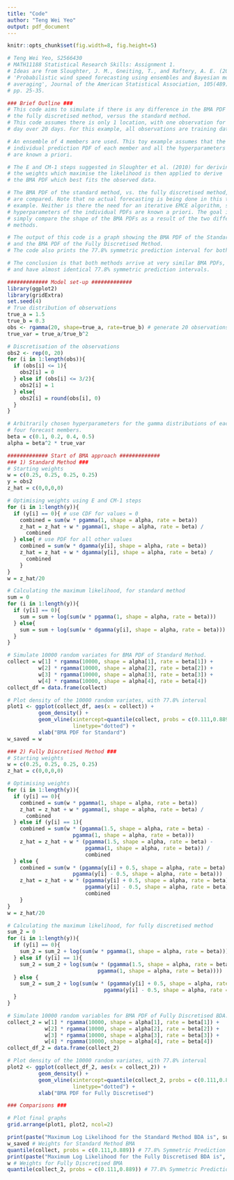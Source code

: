 ```yaml
---
title: "Code"
author: "Teng Wei Yeo"
output: pdf_document
---
```


\setcounter{page}{4}

```r
knitr::opts_chunk$set(fig.width=8, fig.height=5) 
```


```r

# Teng Wei Yeo, S2566430
# MATH11188 Statistical Research Skills: Assignment 1.
# Ideas are from Sloughter, J. M., Gneiting, T., and Raftery, A. E. (2010), 
# 'Probabilistic wind speed forecasting using ensembles and Bayesian model 
# averaging', Journal of the American Statistical Association, 105(489), 
# pp. 25-35.

### Brief Outline ###
# This code aims to simulate if there is any difference in the BMA PDF for 
# the fully discretised method, versus the standard method.
# This code assumes there is only 1 location, with one observation for each
# day over 20 days. For this example, all observations are training data.

# An ensemble of 4 members are used. This toy example assumes that the
# individual prediction PDF of each member and all the hyperparameters
# are known a priori.

# The E and CM-1 steps suggested in Sloughter et al. (2010) for deriving
# the weights which maximise the likelihood is then applied to derive
# the BMA PDF which best fits the observed data.

# The BMA PDF of the standard method, vs. the fully discretised method, 
# are compared. Note that no actual forecasting is being done in this toy 
# example. Neither is there the need for an iterative EMCE algorithm, since the
# hyperparameters of the individual PDFs are known a priori. The goal is to 
# simply compare the shape of the BMA PDFs as a result of the two different 
# methods.

# The output of this code is a graph showing the BMA PDF of the Standard Method,
# and the BMA PDF of the Fully Discretised Method.
# The code also prints the 77.8% symmetric prediction interval for both methods.

# The conclusion is that both methods arrive at very similar BMA PDFs, 
# and have almost identical 77.8% symmetric prediction intervals.


```


```r

############# Model set-up #############
library(ggplot2)
library(gridExtra)
set.seed(4)
# True distribution of observations
true_a = 1.5
true_b = 0.3
obs <- rgamma(20, shape=true_a, rate=true_b) # generate 20 observations
true_var = true_a/true_b^2

# Discretisation of the observations
obs2 <- rep(0, 20)
for (i in 1:length(obs)){
  if (obs[i] <= 1){
    obs2[i] = 0
  } else if (obs[i] <= 3/2){
    obs2[i] = 1
  } else{
    obs2[i] = round(obs[i], 0)
  }
}

# Arbitrarily chosen hyperparameters for the gamma distributions of each of the 
# four forecast members.
beta = c(0.1, 0.2, 0.4, 0.5)
alpha = beta^2 * true_var

############# Start of BMA approach #############
### 1) Standard Method ###
# Starting weights
w = c(0.25, 0.25, 0.25, 0.25)
y = obs2
z_hat = c(0,0,0,0)

# Optimising weights using E and CM-1 steps
for (i in 1:length(y)){
  if (y[i] == 0){ # use CDF for values = 0
    combined = sum(w * pgamma(1, shape = alpha, rate = beta))
    z_hat = z_hat + w * pgamma(1, shape = alpha, rate = beta) / 
      combined
  } else{ # use PDF for all other values
    combined = sum(w * dgamma(y[i], shape = alpha, rate = beta))
    z_hat = z_hat + w * dgamma(y[i], shape = alpha, rate = beta) / 
      combined
    }
}
w = z_hat/20

# Calculating the maximum likelihood, for standard method
sum = 0
for (i in 1:length(y)){
  if (y[i] == 0){
    sum = sum + log(sum(w * pgamma(1, shape = alpha, rate = beta)))
  } else{
    sum = sum + log(sum(w * dgamma(y[i], shape = alpha, rate = beta)))
  }
}

# Simulate 10000 random variates for BMA PDF of Standard Method.
collect = w[1] * rgamma(10000, shape = alpha[1], rate = beta[1]) + 
          w[2] * rgamma(10000, shape = alpha[2], rate = beta[2]) + 
          w[3] * rgamma(10000, shape = alpha[3], rate = beta[3]) + 
          w[4] * rgamma(10000, shape = alpha[4], rate = beta[4])
collect_df = data.frame(collect)

# Plot density of the 10000 random variates, with 77.8% interval
plot1 <- ggplot(collect_df, aes(x = collect)) + 
          geom_density() + 
          geom_vline(xintercept=quantile(collect, probs = c(0.111,0.889)), 
                     linetype="dotted") +
          xlab("BMA PDF for Standard")
w_saved = w

### 2) Fully Discretised Method ###
# Starting weights
w = c(0.25, 0.25, 0.25, 0.25)
z_hat = c(0,0,0,0)

# Optimising weights
for (i in 1:length(y)){
  if (y[i] == 0){
    combined = sum(w * pgamma(1, shape = alpha, rate = beta))
    z_hat = z_hat + w * pgamma(1, shape = alpha, rate = beta) / 
      combined
  } else if (y[i] == 1){
    combined = sum(w * (pgamma(1.5, shape = alpha, rate = beta) -
                     pgamma(1, shape = alpha, rate = beta)))
    z_hat = z_hat + w * (pgamma(1.5, shape = alpha, rate = beta) -
                         pgamma(1, shape = alpha, rate = beta)) / 
                         combined
  } else {
    combined = sum(w * (pgamma(y[i] + 0.5, shape = alpha, rate = beta) -
                     pgamma(y[i] - 0.5, shape = alpha, rate = beta)))
    z_hat = z_hat + w * (pgamma(y[i] + 0.5, shape = alpha, rate = beta) -
                         pgamma(y[i] - 0.5, shape = alpha, rate = beta)) / 
                         combined
    }
}
w = z_hat/20

# Calculating the maximum likelihood, for fully discretised method
sum_2 = 0
for (i in 1:length(y)){
  if (y[i] == 0){
    sum_2 = sum_2 + log(sum(w * pgamma(1, shape = alpha, rate = beta)))
  } else if (y[i] == 1){
    sum_2 = sum_2 + log(sum(w * (pgamma(1.5, shape = alpha, rate = beta) -
                             pgamma(1, shape = alpha, rate = beta))))
  } else {
    sum_2 = sum_2 + log(sum(w * (pgamma(y[i] + 0.5, shape = alpha, rate = beta) -
                               pgamma(y[i] - 0.5, shape = alpha, rate = beta))))
  }
}

# Simulate 10000 random variables for BMA PDF of Fully Discretised BDA.
collect_2 = w[1] * rgamma(10000, shape = alpha[1], rate = beta[1]) + 
            w[2] * rgamma(10000, shape = alpha[2], rate = beta[2]) + 
            w[3] * rgamma(10000, shape = alpha[3], rate = beta[3]) + 
            w[4] * rgamma(10000, shape = alpha[4], rate = beta[4])
collect_df_2 = data.frame(collect_2)

# Plot density of the 10000 random variates, with 77.8% interval
plot2 <- ggplot(collect_df_2, aes(x = collect_2)) + 
          geom_density() + 
          geom_vline(xintercept=quantile(collect_2, probs = c(0.111,0.889)), 
                     linetype="dotted") +
          xlab("BMA PDF for Fully Discretised")
```


```r
### Comparisons ### 

# Plot final graphs
grid.arrange(plot1, plot2, ncol=2)
```


```r
print(paste("Maximum Log Likelihood for the Standard Method BDA is", sum))
w_saved # Weights for Standard Method BMA
quantile(collect, probs = c(0.111,0.889)) # 77.8% Symmetric Prediction Interval
print(paste("Maximum Log Likelihood for the Fully Discretised BDA is", sum_2))
w # Weights for Fully Discretised BMA
quantile(collect_2, probs = c(0.111,0.889)) # 77.8% Symmetric Prediction Interval
```


```{=tex}
\begin{center}
\textbf{--- END OF DOCUMENT ---}
\end{center}
```

